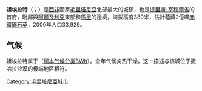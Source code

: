 {{Infobox Settlement
|name = 祖埃拉特
|native_name = الزويرات
|settlement_type = 城镇
|image_skyline = Zttcenter.jpg
|imagesize = 295
|image_caption = 祖埃拉特市中心
|image_flag = 
|image_seal = 
|image_map = 
|map_caption = 
|pushpin_map = Mauritania
|pushpin_label_position =bottom
|pushpin_mapsize        = 295
|pushpin_map_caption    =
|subdivision_type = 國家
|subdivision_type1 = 省
|subdivision_name = {{flag|Mauritania}}
|subdivision_name1 = [[提里斯-宰穆爾省|提里斯-宰穆爾省]]
|subdivision_type2 =
|subdivision_name2 = 
|established_title = 
|established_date =
|government_type = 
|leader_title = 
|leader_name = 
|area_magnitude = 
|area_total_sq_mi =
|area_total_km2 = 
|area_land_sq_mi =
|area_land_km2 = 
|area_urban_sq_mi = 
|area_urban_km2 = 
|area_metro_km2 = 
|area_metro_sq_mi = 
|population_as_of=2013
|population_footnotes =
|population_total = 44649
|population_urban = 
|population_metro =
|population_density_sq_mi = 
|population_density_km2 =
|timezone = 
|utc_offset = 
|timezone_DST =
|utc_offset_DST = 
|latd=22|latm=41|lats=|latNS=N
|longd=12|longm=28|longs=|longEW=W
|coordinates_display=inline,title
|coordinates_type = type:city(38000)_region:MR
|elevation_footnotes=
|elevation_m = 380
|elevation_ft = 
|postal_code_type = 
|postal_code = 
|area_code = 
|website = 
|footnotes =
}}
'''祖埃拉特'''（{{lang-ar|'''ازويرات'''}}；{{lang-fr|'''Zouérat'''}}）是[[西非|西非]]國家[[毛里塔尼亞|毛里塔尼亞]]北部最大的城鎮，也是[[提里斯-宰穆爾省|提里斯-宰穆爾省]]的首府，毗鄰與[[阿爾及利亞|阿爾及利亞]]東部和[[馬里|馬里]]的邊境，海拔高度380米，估計蘊藏2億噸[[赤鐵礦|赤鐵礦]][[石英|石英]]，2000年人口33,929。

==气候==
祖埃拉特属于{{le|炎热沙漠气候|Desert climate#Hot desert climates}}（[[柯本气候分类|柯本气候分类]]BWh）。全年气候炎热干燥，这一描述与该城位于撒哈拉沙漠的极端地区相符。
{{Weather box
|width = auto
|location = 祖埃拉特
|metric first = yes
|single line = yes
|Jan record high C = 34
|Feb record high C = 34
|Mar record high C = 37
|Apr record high C = 40 
|May record high C = 43
|Jun record high C = 46
|Jul record high C = 47
|Aug record high C = 46
|Sep record high C = 44
|Oct record high C = 41
|Nov record high C = 38
|Dec record high C = 36
|year record high C = 47
|Jan high C = 22
|Feb high C = 25
|Mar high C = 26
|Apr high C = 31
|May high C = 33
|Jun high C = 36
|Jul high C = 40
|Aug high C = 40
|Sep high C = 37
|Oct high C = 32
|Nov high C = 27
|Dec high C = 23
|year high C = 31 
|Jan low C = 12
|Feb low C = 15 
|Mar low C = 16
|Apr low C = 18
|May low C = 20 
|Jun low C = 23
|Jul low C = 26
|Aug low C = 27
|Sep low C = 26
|Oct low C = 22
|Nov low C = 18
|Dec low C = 14
|year low C = 20
|Jan record low C = 6
|Feb record low C = 8
|Mar record low C = 10
|Apr record low C = 10
|May record low C = 12
|Jun record low C = 15
|Jul record low C = 16
|Aug record low C = 18
|Sep record low C = 17
|Oct record low C = 12
|Nov record low C = 10
|Dec record low C = 6
|year record low C = 6
|Jan precipitation mm =    4
|Feb precipitation mm =    2
|Mar precipitation mm =    2
|Apr precipitation mm =    1
|May precipitation mm =   1
|Jun precipitation mm =  2
|Jul precipitation mm = 3
|Aug precipitation mm = 8
|Sep precipitation mm = 21
|Oct precipitation mm =  5
|Nov precipitation mm =   4
|Dec precipitation mm =    3
|source 1 = Weatherbase 
}}

{{Mauritania-stub}}

[[Category:毛里塔尼亞城市|Category:毛里塔尼亞城市]]